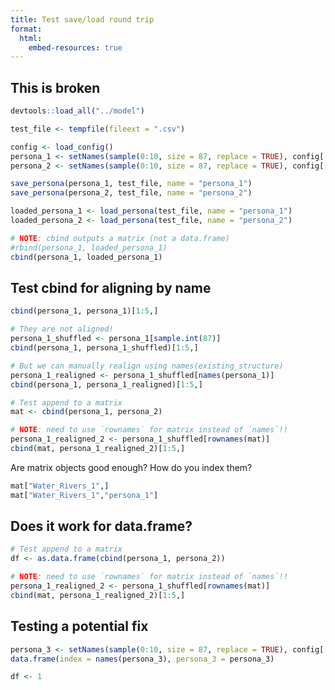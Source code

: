 ```yaml
---
title: Test save/load round trip
format:
  html:
    embed-resources: true
---
```


## This is broken

```r
devtools::load_all("../model")

test_file <- tempfile(fileext = ".csv")

config <- load_config()
persona_1 <- setNames(sample(0:10, size = 87, replace = TRUE), config[["Name"]])
persona_2 <- setNames(sample(0:10, size = 87, replace = TRUE), config[["Name"]])

save_persona(persona_1, test_file, name = "persona_1")
save_persona(persona_2, test_file, name = "persona_2")

loaded_persona_1 <- load_persona(test_file, name = "persona_1")
loaded_persona_2 <- load_persona(test_file, name = "persona_2")

# NOTE: cbind outputs a matrix (not a data.frame)
#rbind(persona_1, loaded_persona_1)
cbind(persona_1, loaded_persona_1)
```

## Test cbind for aligning by name

```r
cbind(persona_1, persona_1)[1:5,]

# They are not aligned!
persona_1_shuffled <- persona_1[sample.int(87)]
cbind(persona_1, persona_1_shuffled)[1:5,]

# But we can manually realign using names(existing_structure)
persona_1_realigned <- persona_1_shuffled[names(persona_1)]
cbind(persona_1, persona_1_realigned)[1:5,]
```

```r
# Test append to a matrix
mat <- cbind(persona_1, persona_2)

# NOTE: need to use `rownames` for matrix instead of `names`!!
persona_1_realigned_2 <- persona_1_shuffled[rownames(mat)]
cbind(mat, persona_1_realigned_2)[1:5,]
```

Are matrix objects good enough?
How do you index them?

```r
mat["Water_Rivers_1",]
mat["Water_Rivers_1","persona_1"]
```

## Does it work for data.frame?

```r
# Test append to a matrix
df <- as.data.frame(cbind(persona_1, persona_2))

# NOTE: need to use `rownames` for matrix instead of `names`!!
persona_1_realigned_2 <- persona_1_shuffled[rownames(mat)]
cbind(mat, persona_1_realigned_2)[1:5,]
```

## Testing a potential fix

```r
persona_3 <- setNames(sample(0:10, size = 87, replace = TRUE), config[["Name"]])
data.frame(index = names(persona_3), persona_3 = persona_3)
```

```r
df <- 1
```
